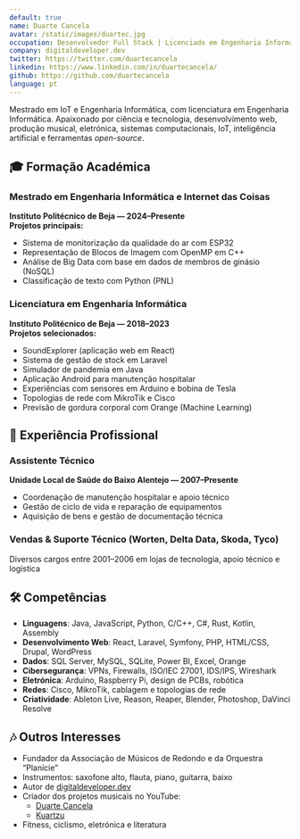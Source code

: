 ```yaml
---
default: true
name: Duarte Cancela
avatar: /static/images/duartec.jpg
occupation: Desenvolvedor Full Stack | Licenciado em Engenharia Informática | Mestrando em IoT e Engenharia Informática | Produtor Musical
company: digitaldeveloper.dev
twitter: https://twitter.com/duartecancela
linkedin: https://www.linkedin.com/in/duartecancela/
github: https://github.com/duartecancela
language: pt
---
```



Mestrado em IoT e Engenharia Informática, com licenciatura em Engenharia Informática. Apaixonado por ciência e tecnologia, desenvolvimento web, produção musical, eletrónica, sistemas computacionais, IoT, inteligência artificial e ferramentas _open-source_.

## 🎓 Formação Académica

### Mestrado em Engenharia Informática e Internet das Coisas  
**Instituto Politécnico de Beja — 2024–Presente**  
**Projetos principais:**
- Sistema de monitorização da qualidade do ar com ESP32  
- Representação de Blocos de Imagem com OpenMP em C++  
- Análise de Big Data com base em dados de membros de ginásio (NoSQL)  
- Classificação de texto com Python (PNL)

### Licenciatura em Engenharia Informática  
**Instituto Politécnico de Beja — 2018–2023**  
**Projetos selecionados:**
- SoundExplorer (aplicação web em React)  
- Sistema de gestão de stock em Laravel  
- Simulador de pandemia em Java  
- Aplicação Android para manutenção hospitalar  
- Experiências com sensores em Arduino e bobina de Tesla  
- Topologias de rede com MikroTik e Cisco  
- Previsão de gordura corporal com Orange (Machine Learning)

## 💼 Experiência Profissional

### Assistente Técnico  
**Unidade Local de Saúde do Baixo Alentejo — 2007–Presente**
- Coordenação de manutenção hospitalar e apoio técnico  
- Gestão de ciclo de vida e reparação de equipamentos  
- Aquisição de bens e gestão de documentação técnica

### Vendas & Suporte Técnico (Worten, Delta Data, Skoda, Tyco)  
Diversos cargos entre 2001–2006 em lojas de tecnologia, apoio técnico e logística

## 🛠 Competências

- **Linguagens**: Java, JavaScript, Python, C/C++, C#, Rust, Kotlin, Assembly  
- **Desenvolvimento Web**: React, Laravel, Symfony, PHP, HTML/CSS, Drupal, WordPress  
- **Dados**: SQL Server, MySQL, SQLite, Power BI, Excel, Orange  
- **Cibersegurança**: VPNs, Firewalls, ISO/IEC 27001, IDS/IPS, Wireshark  
- **Eletrónica**: Arduino, Raspberry Pi, design de PCBs, robótica  
- **Redes**: Cisco, MikroTik, cablagem e topologias de rede  
- **Criatividade**: Ableton Live, Reason, Reaper, Blender, Photoshop, DaVinci Resolve

## 🎶 Outros Interesses

- Fundador da Associação de Músicos de Redondo e da Orquestra “Planície”  
- Instrumentos: saxofone alto, flauta, piano, guitarra, baixo  
- Autor de [digitaldeveloper.dev](https://www.digitaldeveloper.dev)  
- Criador dos projetos musicais no YouTube:  
  - [Duarte Cancela](https://www.youtube.com/@duartecancela)  
  - [Kuartzu](https://www.youtube.com/@kuartzumusic5966)  
- Fitness, ciclismo, eletrónica e literatura